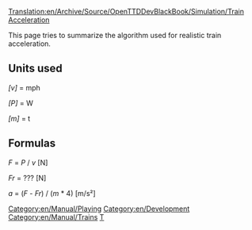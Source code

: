 [[Translation:en/Archive/Source/OpenTTDDevBlackBook/Simulation/Train Acceleration]]
{{en/Development/Navigation}}

This page tries to summarize the algorithm used for realistic train acceleration.

== Units used ==

''[v]'' = mph

''[P]'' = W

''[m]'' = t

== Formulas ==

''F'' = ''P'' / ''v'' [N]

''Fr'' = ??? [N]

''a'' = (''F'' - ''Fr'') / (''m'' * 4) [m/s&sup2;]

[[Category:en/Manual/Playing]]
[[Category:en/Development]]
[[Category:en/Manual/Trains]]
[[Category:en/Archive/Source/OpenTTDDevBlackBook|T]]
